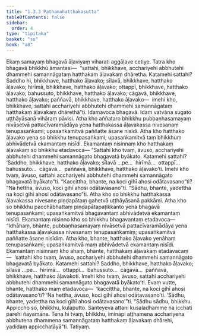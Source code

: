 ```yaml
---
title: "1.3.3 Paṭhamahatthakasutta"
tableOfContents: false
sidebar:
  order: 4
type: "tipitaka"
basket: "su"
book: "a8"
---
```



<DynamicBreadcrumb />

<Division number="23" book="a8">

<Paragraph number="241" book="a8">
Ekaṃ samayaṃ bhagavā āḷaviyaṃ viharati aggāḷave cetiye. Tatra kho bhagavā bhikkhū āmantesi—  “sattahi, bhikkhave, acchariyehi abbhutehi dhammehi samannāgataṃ hatthakaṃ āḷavakaṃ dhāretha. Katamehi sattahi? Saddho hi, bhikkhave, hatthako āḷavako; sīlavā, bhikkhave, hatthako āḷavako; hirīmā, bhikkhave, hatthako āḷavako; ottappī, bhikkhave, hatthako āḷavako; bahussuto, bhikkhave, hatthako āḷavako; cāgavā, bhikkhave, hatthako āḷavako; paññavā, bhikkhave, hatthako āḷavako—  imehi kho, bhikkhave, sattahi acchariyehi abbhutehi dhammehi samannāgataṃ hatthakaṃ āḷavakaṃ dhārethā”ti. Idamavoca bhagavā. Idaṃ vatvāna sugato uṭṭhāyāsanā vihāraṃ pāvisi.
</Paragraph>

<Paragraph number="242" book="a8">
Atha kho aññataro bhikkhu pubbaṇhasamayaṃ nivāsetvā pattacīvaramādāya yena hatthakassa āḷavakassa nivesanaṃ tenupasaṅkami; upasaṅkamitvā paññatte āsane nisīdi. Atha kho hatthako āḷavako yena so bhikkhu tenupasaṅkami; upasaṅkamitvā taṃ bhikkhuṃ abhivādetvā ekamantaṃ nisīdi. Ekamantaṃ nisinnaṃ kho hatthakaṃ āḷavakaṃ so bhikkhu etadavoca—
</Paragraph>

<Paragraph number="243" book="a8">
“Sattahi kho tvaṃ, āvuso, acchariyehi abbhutehi dhammehi samannāgato bhagavatā byākato. Katamehi sattahi? ‘Saddho, bhikkhave, hatthako āḷavako; sīlavā …pe…  hirīmā…  ottappī…  bahussuto…  cāgavā…  paññavā, bhikkhave, hatthako āḷavako’ti. Imehi kho tvaṃ, āvuso, sattahi acchariyehi abbhutehi dhammehi samannāgato bhagavatā byākato”ti. “Kaccittha, bhante, na koci gihī ahosi odātavasano”ti? “Na hettha, āvuso, koci gihī ahosi odātavasano”ti. “Sādhu, bhante, yadettha na koci gihī ahosi odātavasano”ti.
</Paragraph>

<Paragraph number="244" book="a8">
Atha kho so bhikkhu hatthakassa āḷavakassa nivesane piṇḍapātaṃ gahetvā uṭṭhāyāsanā pakkāmi. Atha kho so bhikkhu pacchābhattaṃ piṇḍapātapaṭikkanto yena bhagavā tenupasaṅkami; upasaṅkamitvā bhagavantaṃ abhivādetvā ekamantaṃ nisīdi. Ekamantaṃ nisinno kho so bhikkhu bhagavantaṃ etadavoca—
</Paragraph>

<Paragraph number="245" book="a8">
“Idhāhaṃ, bhante, pubbaṇhasamayaṃ nivāsetvā pattacīvaramādāya yena hatthakassa āḷavakassa nivesanaṃ tenupasaṅkamiṃ; upasaṅkamitvā paññatte āsane nisīdiṃ. Atha kho, bhante, hatthako āḷavako yenāhaṃ tenupasaṅkami; upasaṅkamitvā maṃ abhivādetvā ekamantaṃ nisīdi. Ekamantaṃ nisinnaṃ kho ahaṃ, bhante, hatthakaṃ āḷavakaṃ etadavacaṃ—  ‘sattahi kho tvaṃ, āvuso, acchariyehi abbhutehi dhammehi samannāgato bhagavatā byākato. Katamehi sattahi? Saddho, bhikkhave, hatthako āḷavako; sīlavā …pe…  hirīmā…  ottappī…  bahussuto…  cāgavā…  paññavā, bhikkhave, hatthako āḷavakoti. Imehi kho tvaṃ, āvuso, sattahi acchariyehi abbhutehi dhammehi samannāgato bhagavatā byākato’ti.
</Paragraph>

<Paragraph number="246" book="a8">
Evaṃ vutte, bhante, hatthako maṃ etadavoca—  ‘kaccittha, bhante, na koci gihī ahosi odātavasano’ti? ‘Na hettha, āvuso, koci gihī ahosi odātavasano’ti. ‘Sādhu, bhante, yadettha na koci gihī ahosi odātavasano’”ti.
</Paragraph>

<Paragraph number="247" book="a8">
“Sādhu sādhu, bhikkhu. Appiccho so, bhikkhu, kulaputto. Santeyeva attani kusaladhamme na icchati parehi ñāyamāne. Tena hi tvaṃ, bhikkhu, imināpi aṭṭhamena acchariyena abbhutena dhammena samannāgataṃ hatthakaṃ āḷavakaṃ dhārehi, yadidaṃ appicchatāyā”ti.

</Paragraph>
</Division>

<Paragraph number="248" type="center" book="a8">
Tatiyaṃ.
</Paragraph>